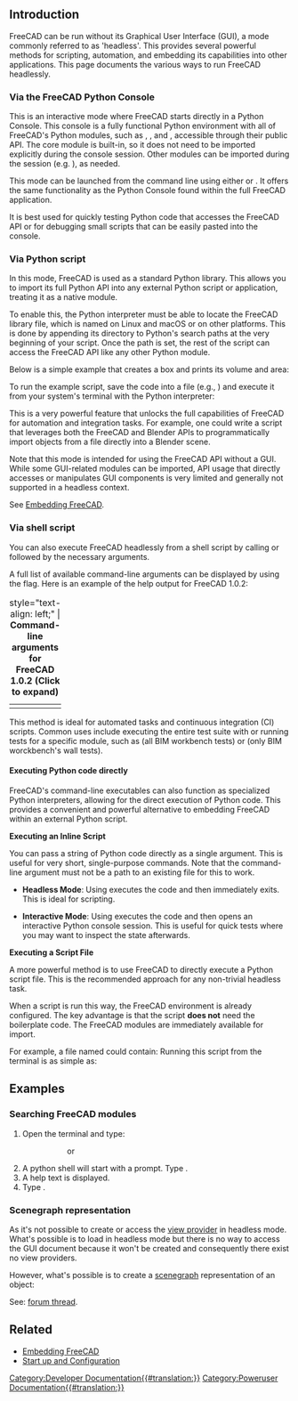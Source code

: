 <languages/>
{{TOCright}}
<translate>

== Introduction == <!--T:1-->

<!--T:2-->
FreeCAD can be run without its Graphical User Interface (GUI), a mode commonly referred to as 'headless'. This provides several powerful methods for scripting, automation, and embedding its capabilities into other applications. This page documents the various ways to run FreeCAD headlessly.

=== Via the FreeCAD Python Console === <!--T:12-->

<!--T:13-->
This is an interactive mode where FreeCAD starts directly in a Python Console. This console is a fully functional Python environment with all of FreeCAD's Python modules, such as {{incode|Part}}, {{incode|BIM}}, and {{incode|Draft}}, accessible through their public API. The core {{incode|FreeCAD}} module is built-in, so it does not need to be imported explicitly during the console session. Other modules can be imported during the session (e.g. {{incode|import Part}}), as needed.

<!--T:14-->
This mode can be launched from the command line using either {{incode|FreeCAD -c}} or {{incode|FreeCADCmd}}. It offers the same functionality as the Python Console found within the full FreeCAD application.

<!--T:15-->
It is best used for quickly testing Python code that accesses the FreeCAD API or for debugging small scripts that can be easily pasted into the console.

=== Via Python script === <!--T:16-->

<!--T:17-->
In this mode, FreeCAD is used as a standard Python library. This allows you to import its full Python API into any external Python script or application, treating it as a native module.

<!--T:18-->
To enable this, the Python interpreter must be able to locate the FreeCAD library file, which is named {{incode|FreeCAD.so}} on Linux and macOS or {{incode|FreeCAD.pyd}} on other platforms. This is done by appending its directory to Python's search paths at the very beginning of your script. Once the path is set, the rest of the script can access the FreeCAD API like any other Python module.

<!--T:19-->
Below is a simple example that creates a box and prints its volume and area:

</translate>
{{Code|code=
# Set the path to your FreeCAD installation
# Example for Linux:
# FREECADPATH = '/usr/lib/freecad/lib'
# Example for macOS:
# FREECADPATH = '/Applications/FreeCAD.app/Contents/Resources/lib'
# Example for Windows:
FREECADPATH = 'C:\\Program Files\\FreeCAD\\bin'
import sys
sys.path.append(FREECADPATH)

# The rest of the script can now import and use the FreeCAD API
import FreeCAD
import Part

# Create a simple geometric shape
my_box = Part.makeBox(10, 20, 30)

# Access its properties
print(f"The volume of the box is: {my_box.Volume}")
print(f"The area of the box is: {my_box.Area}")
}}

To run the example script, save the code into a file (e.g., {{incode|run_box.py}}) and execute it from your system's terminal with the Python interpreter:
{{Code|lang=bash|code=
$ python run_box.py
The volume of the box is: 6000.0
The area of the box is: 2200.0
}}
<translate>

<!--T:20-->
This is a very powerful feature that unlocks the full capabilities of FreeCAD for automation and integration tasks. For example, one could write a script that leverages both the FreeCAD and Blender APIs to programmatically import objects from a {{incode|.FCStd}} file directly into a Blender scene.

<!--T:21-->
Note that this mode is intended for using the FreeCAD API without a GUI. While some GUI-related modules can be imported, API usage that directly accesses or manipulates GUI components is very limited and generally not supported in a headless context.

<!--T:22-->
See [[Embedding_FreeCAD|Embedding FreeCAD]].

=== Via shell script === <!--T:23-->

<!--T:24-->
You can also execute FreeCAD headlessly from a shell script by calling {{incode|FreeCAD -c}} or {{incode|FreeCADCmd}} followed by the necessary arguments.

<!--T:25-->
A full list of available command-line arguments can be displayed by using the {{incode|--help}} flag. Here is an example of the help output for FreeCAD 1.0.2:

</translate>
{| class="wikitable mw-collapsible mw-collapsed" style="width:100%;"
|+ style="text-align: left;" | '''Command-line arguments for FreeCAD 1.0.2 (Click to expand)'''
|-
| {{Code|lang=bash|code=
$ FreeCAD -c --help
FreeCAD

For a detailed description see https://www.freecad.org/wiki/Start_up_and_Configuration

Usage: FreeCAD [options] File1 File2 ...

Allowed options:

Generic options:
  -v [ --version ]          Prints version string
  --verbose                 Prints verbose version string
  -h [ --help ]             Prints help message
  -c [ --console ]          Starts in console mode
  --response-file arg       Can be specified with '@name', too
  --dump-config             Dumps configuration
  --get-config arg          Prints the value of the requested configuration key
  --set-config arg          Sets the value of a configuration key
  --keep-deprecated-paths   If set then config files are kept on the old 
                            location

Configuration:
  -l [ --write-log ]        Writes FreeCAD.log to the user directory.
  --log-file arg            Unlike --write-log this allows logging to an 
                            arbitrary file
  -u [ --user-cfg ] arg     User config file to load/save user settings
  -s [ --system-cfg ] arg   System config file to load/save system settings
  -t [ --run-test ] arg     Run a given test case (use 0 (zero) to run all 
                            tests). If no argument is provided then return list
                            of all available tests.
  -r [ --run-open ] arg     Run a given test case (use 0 (zero) to run all 
                            tests). If no argument is provided then return list
                            of all available tests.  Keeps UI open after 
                            test(s) complete.
  -M [ --module-path ] arg  Additional module paths
  -E [ --macro-path ] arg   Additional macro paths
  -P [ --python-path ] arg  Additional python paths
  --disable-addon arg       Disable a given addon.
  --single-instance         Allow to run a single instance of the application
  --safe-mode               Force enable safe mode
  --pass arg                Ignores the following arguments and pass them 
                            through to be used by a script
}}
|}
<translate>

<!--T:26-->
This method is ideal for automated tasks and continuous integration (CI) scripts. Common uses include executing the entire test suite with {{incode|FreeCADCmd -t 0}} or running tests for a specific module, such as {{incode|FreeCADCmd -t TestArch}} (all BIM workbench tests) or {{incode|FreeCADCmd -t TestArch.TestWall}} (only BIM worckbench's wall tests).

==== Executing Python code directly ====

FreeCAD's command-line executables can also function as specialized Python interpreters, allowing for the direct execution of Python code. This provides a convenient and powerful alternative to embedding FreeCAD within an external Python script.

'''Executing an Inline Script'''

You can pass a string of Python code directly as a single argument. This is useful for very short, single-purpose commands. Note that the command-line argument must not be a path to an existing file for this to work.

*   '''Headless Mode''': Using {{incode|FreeCADCmd}} executes the code and then immediately exits. This is ideal for scripting.
{{Code|lang=bash|code=
$ FreeCADCmd "import Part; print(Part.makeBox(10,5,15).Volume)"
}}
*   '''Interactive Mode''': Using {{incode|FreeCAD -c}} executes the code and then opens an interactive Python console session. This is useful for quick tests where you may want to inspect the state afterwards.
{{Code|lang=bash|code=
$ FreeCAD -c "import Part; my_box = Part.makeBox(10,5,15)"
}}

'''Executing a Script File'''

A more powerful method is to use FreeCAD to directly execute a Python script file. This is the recommended approach for any non-trivial headless task.

{{Code|lang=bash|code=
$ FreeCADCmd /path/to/my_script.py
}}

When a script is run this way, the FreeCAD environment is already configured. The key advantage is that the script '''does not''' need the {{incode|sys.path.append()}} boilerplate code. The FreeCAD modules are immediately available for import.

For example, a file named {{incode|create_box.py}} could contain:
{{Code|lang=python|code=
import Part
# The FreeCAD module is already available, but it can be imported explicitly
import FreeCAD

# Create a new document and add a box to it
doc = FreeCAD.newDocument()
box_obj = doc.addObject("Part::Box", "MyBox")
doc.recompute()

# Export the part to a STEP file
Part.export([box_obj], "my_box_model.step")

print("Box created and exported successfully to my_box_model.step")
}}
Running this script from the terminal is as simple as:
{{Code|lang=bash|code=
$ FreeCADCmd create_box.py
Box created and exported successfully to my_box_model.step
}}

== Examples == <!--T:7-->

=== Searching FreeCAD modules === <!--T:8-->

<!--T:9-->
# Open the terminal and type:
#:{{incode|$ /path/to/FreeCAD -c}}
#::or
#:{{incode|$ /path/to/FreeCADCmd}}
# A python shell will start with a prompt. Type {{incode|help()}}.
# A help text is displayed.
# Type {{incode|modules freecad}}.

=== Scenegraph representation === <!--T:3-->

<!--T:4-->
As it's not possible to create or access the [[Viewprovider|view provider]] in headless mode. What's possible is to load {{incode|FreeCADGui}} in headless mode but there is no way to access the GUI document because it won't be created and consequently there exist no view providers.

<!--T:5-->
However, what's possible is to create a [[Scenegraph|scenegraph]] representation of an object:

</translate>
{{Code|lang=python|code=
import FreeCADGui as Gui
from pivy import coin

Gui.setupWithoutGUI()
doc = App.newDocument()
obj = doc.addObject("Part::Box","Box")
doc.recompute()
view = Gui.subgraphFromObject(obj)
}}
<translate>

<!--T:6-->
See: [https://forum.freecad.org/viewtopic.php?f=10&t=55794&p=481586#p481586 forum thread].

== Related == <!--T:10-->

<!--T:11-->
* [[Embedding_FreeCAD#Using_FreeCAD_without_GUI|Embedding FreeCAD]]
* [[Start_up_and_Configuration#Running_FreeCAD_without_GUI_(headless)|Start up and Configuration]]


</translate>
[[Category:Developer Documentation{{#translation:}}]]
[[Category:Poweruser Documentation{{#translation:}}]]